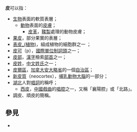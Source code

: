 '''皮'''可以指：
*[[生物|生物]]表面的軟質表層；
**[[動物|動物]]表面的[[皮膚|皮膚]]；
***[[皮革|皮革]]，[[鞣製|鞣製]]處理的動物皮膚；
*[[果皮|果皮]]，部分果實的表層；
*[[表皮_(植物)|表皮_(植物)]]，組成植物的細胞群之一 ；
*[[皮可|皮可]]（p），[[國際單位制詞頭|國際單位制詞頭]]之一；
*[[皮部|皮部]]，[[漢字|漢字]]檢索[[部首|部首]]之一；
*[[皮姓|皮姓]]，[[中文|中文]][[姓氏|姓氏]]之一；
*[[皮爾區|皮爾區]]，[[加拿大|加拿大]][[安大略省|安大略省]]的一個[[自治區|自治區]]；
*[[新皮質|新皮質]]（neocortex），[[哺乳動物|哺乳動物]][[大腦|大腦]]的一部分；
*[[湖北|湖北]]人對[[唱詞|唱詞]]的稱呼；
**[[西皮|西皮]]，[[中國|中國]][[戲曲|戲曲]]的[[唱腔|唱腔]]之一，又稱「襄陽腔」或「北路」。
*調皮、頑皮的簡稱。

== 參見 ==
* {{Lookfrom}}

{{disambig|cat=一字消歧義|M}}